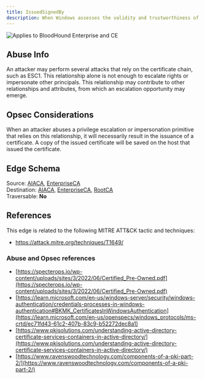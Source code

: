 ```yaml
---
title: IssuedSignedBy
description: When Windows assesses the validity and trustworthiness of a certificate it verifies the certificate chain up to a trusted root certificate. The IssuedSignedBy edge represents a link within the certificate chain.
---
```


<img noZoom src="/assets/enterprise-AND-community-edition-pill-tag.svg" alt="Applies to BloodHound Enterprise and CE"/>

## Abuse Info

An attacker may perform several attacks that rely on the certificate chain, such as ESC1. This relationship alone is not enough to escalate rights or impersonate other principals. This relationship may contribute to other relationships and attributes, from which an escalation opportunity may emerge.

## Opsec Considerations

When an attacker abuses a privilege escalation or impersonation primitive that relies on this relationship, it will necessarily result in the issuance of a certificate. A copy of the issued certificate will be saved on the host that issued the certificate.

## Edge Schema

Source: [AIACA](https://github.com/SpecterOps/bloodhound-docs/blob/main//resources/nodes/aiaca), [EnterpriseCA](https://github.com/SpecterOps/bloodhound-docs/blob/main//resources/nodes/enterprise-ca)   
Destination: [AIACA](https://github.com/SpecterOps/bloodhound-docs/blob/main//resources/nodes/aiaca), [EnterpriseCA](https://github.com/SpecterOps/bloodhound-docs/blob/main//resources/nodes/enterprise-ca), [RootCA](https://github.com/SpecterOps/bloodhound-docs/blob/main//resources/nodes/root-ca)   
Traversable: **No**  

## References

This edge is related to the following MITRE ATT&CK tactic and techniques:

* https://attack.mitre.org/techniques/T1649/

### Abuse and Opsec references

* [https://specterops.io/wp-content/uploads/sites/3/2022/06/Certified_Pre-Owned.pdf](https://specterops.io/wp-content/uploads/sites/3/2022/06/Certified_Pre-Owned.pdf)
* [https://learn.microsoft.com/en-us/windows-server/security/windows-authentication/credentials-processes-in-windows-authentication#BKMK_CertificatesInWindowsAuthentication](https://learn.microsoft.com/en-us/openspecs/windows_protocols/ms-crtd/ec71fd43-61c2-407b-83c9-b52272dec8a1)
* [https://www.pkisolutions.com/understanding-active-directory-certificate-services-containers-in-active-directory/](https://www.pkisolutions.com/understanding-active-directory-certificate-services-containers-in-active-directory/)
* [https://www.ravenswoodtechnology.com/components-of-a-pki-part-2/](https://www.ravenswoodtechnology.com/components-of-a-pki-part-2/)

